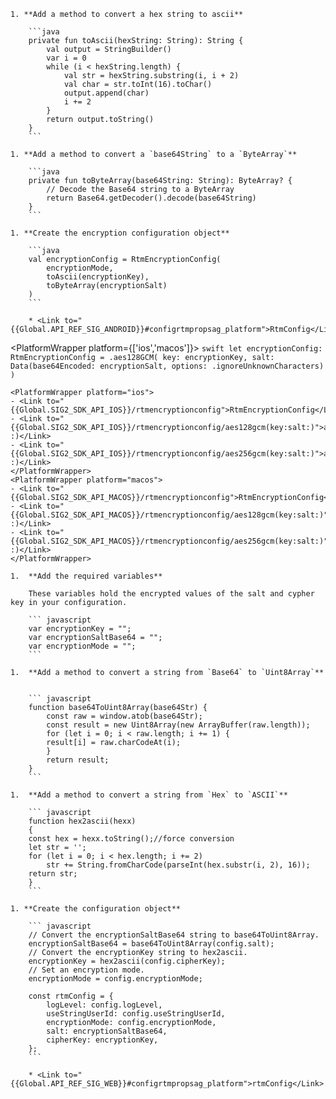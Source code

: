 <PlatformWrapper platform='android'>

    1. **Add a method to convert a hex string to ascii**

        ```java
        private fun toAscii(hexString: String): String {
            val output = StringBuilder()
            var i = 0
            while (i < hexString.length) {
                val str = hexString.substring(i, i + 2)
                val char = str.toInt(16).toChar()
                output.append(char)
                i += 2
            }
            return output.toString()
        }        
        ```

    1. **Add a method to convert a `base64String` to a `ByteArray`**

        ```java
        private fun toByteArray(base64String: String): ByteArray? {
            // Decode the Base64 string to a ByteArray
            return Base64.getDecoder().decode(base64String)
        }
        ```

    1. **Create the encryption configuration object**

        ```java
        val encryptionConfig = RtmEncryptionConfig(
            encryptionMode,
            toAscii(encryptionKey),
            toByteArray(encryptionSalt)
        )
        ```

        * <Link to="{{Global.API_REF_SIG_ANDROID}}#configrtmpropsag_platform">RtmConfig</Link>

</PlatformWrapper>

<PlatformWrapper platform={['ios','macos']}>
    ```swift
    let encryptionConfig: RtmEncryptionConfig = .aes128GCM(
        key: encryptionKey,
        salt: Data(base64Encoded: encryptionSalt, options: .ignoreUnknownCharacters)
    )
    ```

    <PlatformWrapper platform="ios">
    - <Link to="{{Global.SIG2_SDK_API_IOS}}/rtmencryptionconfig">RtmEncryptionConfig</Link>
    - <Link to="{{Global.SIG2_SDK_API_IOS}}/rtmencryptionconfig/aes128gcm(key:salt:)">aes128GCM(key:salt​:)</Link>
    - <Link to="{{Global.SIG2_SDK_API_IOS}}/rtmencryptionconfig/aes256gcm(key:salt:)">aes256GCM(key:salt​:)</Link>
    </PlatformWrapper>
    <PlatformWrapper platform="macos">
    - <Link to="{{Global.SIG2_SDK_API_MACOS}}/rtmencryptionconfig">RtmEncryptionConfig</Link>
    - <Link to="{{Global.SIG2_SDK_API_MACOS}}/rtmencryptionconfig/aes128gcm(key:salt:)">aes128GCM(key:salt​:)</Link>
    - <Link to="{{Global.SIG2_SDK_API_MACOS}}/rtmencryptionconfig/aes256gcm(key:salt:)">aes256GCM(key:salt​:)</Link>
    </PlatformWrapper>
</PlatformWrapper>

<PlatformWrapper platform='web'>    

    1.  **Add the required variables**

        These variables hold the encrypted values of the salt and cypher key in your configuration.

        ``` javascript
        var encryptionKey = "";
        var encryptionSaltBase64 = "";
        var encryptionMode = "";
        ```

    1.  **Add a method to convert a string from `Base64` to `Uint8Array`**


        ``` javascript
        function base64ToUint8Array(base64Str) {
            const raw = window.atob(base64Str);
            const result = new Uint8Array(new ArrayBuffer(raw.length));
            for (let i = 0; i < raw.length; i += 1) {
            result[i] = raw.charCodeAt(i);
            }
            return result;
        }
        ```

    1.  **Add a method to convert a string from `Hex` to `ASCII`**

        ``` javascript
        function hex2ascii(hexx)
        {
        const hex = hexx.toString();//force conversion
        let str = '';
        for (let i = 0; i < hex.length; i += 2)
            str += String.fromCharCode(parseInt(hex.substr(i, 2), 16));
        return str;
        }
        ```

    1. **Create the configuration object**

        ``` javascript
        // Convert the encryptionSaltBase64 string to base64ToUint8Array.
        encryptionSaltBase64 = base64ToUint8Array(config.salt);
        // Convert the encryptionKey string to hex2ascii.
        encryptionKey = hex2ascii(config.cipherKey);
        // Set an encryption mode.
        encryptionMode = config.encryptionMode;
        
        const rtmConfig = {
            logLevel: config.logLevel,
            useStringUserId: config.useStringUserId,
            encryptionMode: config.encryptionMode,
            salt: encryptionSaltBase64,
            cipherKey: encryptionKey,
        };
        ```

        * <Link to="{{Global.API_REF_SIG_WEB}}#configrtmpropsag_platform">rtmConfig</Link>
        
</PlatformWrapper>